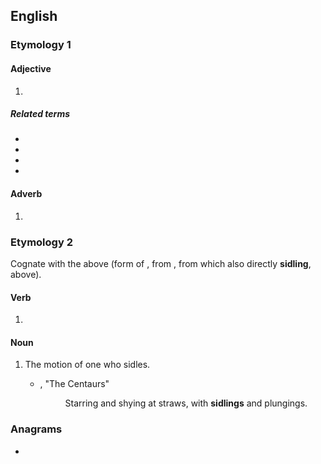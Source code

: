 ==English==

===Etymology 1===

====Adjective====
{{head|en|adjective}}

# {{alternative spelling of|en|sideling}}

=====Related terms=====
* {{l|en|sidelong}}
* {{l|en|sideward}}
* {{l|en|sideways}}
* {{l|en|sidewise}}

====Adverb====
{{head|en|adverb}}

# {{alternative spelling of|en|sideling}}

===Etymology 2===
Cognate with the above (form of {{m|en|sidle}}, from {{cog|enm|sidlyng}}, from which also directly '''sidling''', above).

====Verb====
{{head|en|verb form}}

# {{present participle of|en|sidle|nocat=1}}

====Noun====
{{en-noun}}

# The motion of one who sidles.
#* {{rfdatek|en|Rudyard Kipling}}, "The Centaurs"
#*: Starring and shying at straws, with '''sidlings''' and plungings.

===Anagrams===
* {{anagrams|en|a=dgiilns|idlings|sliding}}